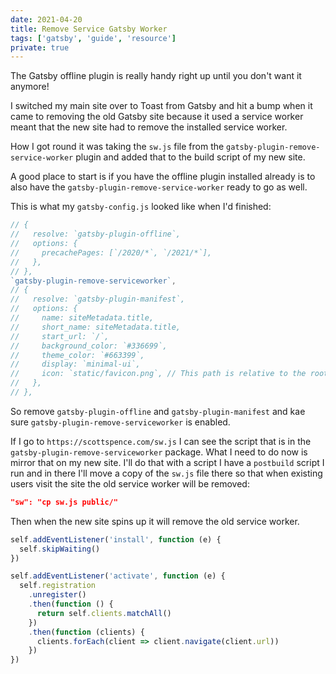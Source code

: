 ```yaml
---
date: 2021-04-20
title: Remove Service Gatsby Worker
tags: ['gatsby', 'guide', 'resource']
private: true
---
```


The Gatsby offline plugin is really handy right up until you don't
want it anymore!

I switched my main site over to Toast from Gatsby and hit a bump when
it came to removing the old Gatsby site because it used a service
worker meant that the new site had to remove the installed service
worker.

How I got round it was taking the `sw.js` file from the
`gatsby-plugin-remove-service-worker` plugin and added that to the
build script of my new site.

A good place to start is if you have the offline plugin installed
already is to also have the `gatsby-plugin-remove-service-worker`
ready to go as well.

This is what my `gatsby-config.js` looked like when I'd finished:

```js
// {
//   resolve: `gatsby-plugin-offline`,
//   options: {
//     precachePages: [`/2020/*`, `/2021/*`],
//   },
// },
`gatsby-plugin-remove-serviceworker`,
// {
//   resolve: `gatsby-plugin-manifest`,
//   options: {
//     name: siteMetadata.title,
//     short_name: siteMetadata.title,
//     start_url: `/`,
//     background_color: `#336699`,
//     theme_color: `#663399`,
//     display: `minimal-ui`,
//     icon: `static/favicon.png`, // This path is relative to the root of the site.
//   },
// },
```

So remove `gatsby-plugin-offline` and `gatsby-plugin-manifest` and kae
sure `gatsby-plugin-remove-serviceworker` is enabled.

If I go to `https://scottspence.com/sw.js` I can see the script that
is in the `gatsby-plugin-remove-serviceworker` package. What I need to
do now is mirror that on my new site. I'll do that with a script I
have a `postbuild` script I run and in there I'll move a copy of the
`sw.js` file there so that when existing users visit the site the old
service worker will be removed:

```json
"sw": "cp sw.js public/"
```

Then when the new site spins up it will remove the old service worker.

```js
self.addEventListener('install', function (e) {
  self.skipWaiting()
})

self.addEventListener('activate', function (e) {
  self.registration
    .unregister()
    .then(function () {
      return self.clients.matchAll()
    })
    .then(function (clients) {
      clients.forEach(client => client.navigate(client.url))
    })
})
```
